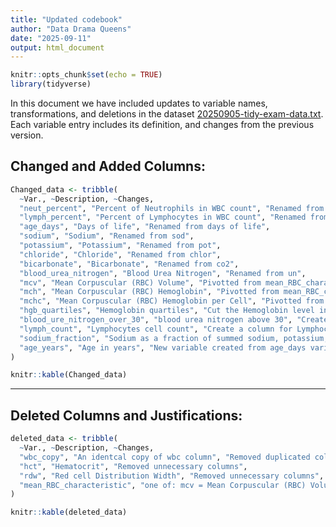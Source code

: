 ```yaml
---
title: "Updated codebook"
author: "Data Drama Queens"
date: "2025-09-11"
output: html_document
---
```


```r
knitr::opts_chunk$set(echo = TRUE)
library(tidyverse)
```

In this document we have included updates to variable names, transformations, and deletions in the dataset [20250905-tidy-exam-data.txt](data/data-for-analysis/20250905-tidy-exam-data.txt). Each variable entry includes its definition, and changes from the previous version.


## Changed and Added Columns: 

```r
Changed_data <- tribble(
  ~Var., ~Description, ~Changes,
  "neut_percent", "Percent of Neutrophils in WBC count", "Renamed from %neut",
  "lymph_percent", "Percent of Lymphocytes in WBC count", "Renamed from lymph%",
  "age_days", "Days of life", "Renamed from days of life",
  "sodium", "Sodium", "Renamed from sod",
  "potassium", "Potassium", "Renamed from pot",
  "chloride", "Chloride", "Renamed from chlor",
  "bicarbonate", "Bicarbonate", "Renamed from co2",
  "blood_urea_nitrogen", "Blood Urea Nitrogen", "Renamed from un",
  "mcv", "Mean Corpuscular (RBC) Volume", "Pivotted from mean_RBC_characteristic and mean_value",
  "mch", "Mean Corpuscular (RBC) Hemoglobin", "Pivotted from mean_RBC_characteristic and mean_value",
  "mchc", "Mean Corpuscular (RBC) Hemoglobin per Cell", "Pivotted from mean_RBC_characteristic and mean_value",
  "hgb_quartiles", "Hemoglobin quartiles", "Cut the Hemoglobin level into quartiles",
  "blood_ure_nitrogen_over_30", "blood urea nitrogen above 30", "Create a column indicating if the blood urea nitrogen is above 30",
  "lymph_count", "Lymphocytes cell count", "Create a column for Lymphocytes cell count",
  "sodium_fraction", "Sodium as a fraction of summed sodium, potassium, and chloride", "Create a column for sodium fraction ",
  "age_years", "Age in years", "New variable created from age_days variable"
)

knitr::kable(Changed_data)
```
---



## Deleted Columns and Justifications:

```r
deleted_data <- tribble(
  ~Var., ~Description, ~Changes,
  "wbc_copy", "An identcal copy of wbc column", "Removed duplicated column",
  "hct", "Hematocrit", "Removed unnecessary columns",
  "rdw", "Red cell Distribution Width", "Removed unnecessary columns",
  "mean_RBC_characteristic", "one of: mcv = Mean Corpuscular (RBC) Volume; mch = Mean Corpuscular (RBC) Hemoglobin; mchc = Mean Corpuscular (RBC) Hemoglobin per Cell", "Removed after pivoting", "mean_value", "	value for each of mean_RBD_characteristic", "Removed after pivoting"
)

knitr::kable(deleted_data)
```


